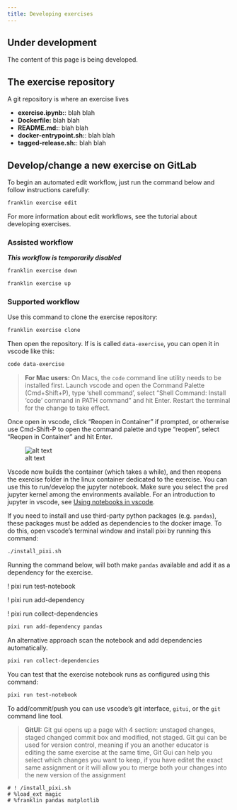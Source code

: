 ```yaml
---
title: Developing exercises
---
```


::: {.callout-caution }  
## Under development  
The content of this page is being developed.  
:::


## The exercise repository

A git repository is where an exercise lives

- **exercise.ipynb:**: blah blah
- **Dockerfile:** blah blah
- **README.md:**: blah blah
- **docker-entrypoint.sh:**: blah blah
- **tagged-release.sh:**: blah blah



## Develop/change a new exercise on GitLab


To begin an automated edit workflow, just run the command below and follow instructions carefully:

```.bash
franklin exercise edit
```

For more information about edit workflows, see the tutorial about developing exercises.



### Assisted workflow

__*This workflow is temporarily disabled*__


```.bash
franklin exercise down
```

```.bash
franklin exercise up
```


### Supported workflow

Use this command to clone the exercise repository:

```.bash
franklin exercise clone
```

Then open the repository. If is is called `data-exercise`, you can open it in vscode like this:

```.bash
code data-exercise
```

> **For Mac users:** On Macs, the `code` command line utility needs to be installed first. Launch vscode and open the Command Palette (Cmd+Shift+P), type 'shell command', select  "Shell Command: Install 'code' command in PATH command" and hit Enter. Restart the terminal for the change to take effect. 


Once open in vscode, click "Reopen in Container" if prompted, or otherwise use Cmd-Shift-P to open the command palette and type "reopen", select "Reopen in Container" and hit Enter.

![alt text](<images/Screenshot 2025-05-31 at 11.05.53.png>)

Vscode now builds the container (which takes a while), and then reopens the exercise folder in the linux container dedicated to the exercise. You can use this to run/develop the jupyter notebook. Make sure you select the `prod` jupyter kernel among the environments available. For an introduction to jupyter in vscode, see [Using notebooks in vscode](https://code.visualstudio.com/docs/datascience/jupyter-notebooks).


If you need to install and use third-party python packages (e.g. `pandas`), these packages must be added as dependencies to the docker image. To do this, open vscode's terminal window and install pixi by running this command: 

```.bash
./install_pixi.sh
```

Running the command below, will both make `pandas` available and add it as a dependency for the exercise. 


! pixi run test-notebook

! pixi run add-dependency 

! pixi run collect-dependencies

```.bash
pixi run add-dependency pandas
```

An alternative approach scan the notebook and add dependencies automatically. 

```.bash
pixi run collect-dependencies
```

You can test that the exercise notebook runs as configured using this command:

```.bash
pixi run test-notebook
```
 
To add/commit/push you can use vscode's git interface, `gitui`, or the `git ` command line tool.

> **GitUI:** Git gui opens up a page with 4 section: unstaged changes, staged changed commit box and modified, not staged. Git gui can be used for version control, meaning if you an another educator is editing the same exercise at the same time, Git Gui can help you select which changes you want to keep, if you have editet the exact same assignment or it will allow you to merge both your changes into the new version of the assignment

<!-- FIXME: make sure docker images built this way are also visible and cleaned up by franklin cleanup  -->




```
# ! /install_pixi.sh
# %load_ext magic
# %franklin pandas matplotlib
```